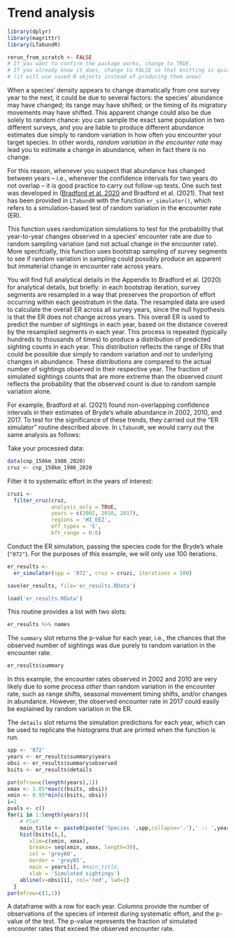 # Trend analysis

```r
library(dplyr)
library(magrittr)
library(LTabundR)

rerun_from_scratch <- FALSE
# If you want to confirm the package works, change to TRUE.
# If you already know it does, change to FALSE so that knitting is quick
# (it will use saved R objects instead of producing them anew)
```

When a species' density appears to change dramatically from one survey year to the next, it could be due to several factors: the species' abundance may have changed; its range may have shifted; or the timing of its migratory movements may have shifted. This apparent change could also be due solely to random chance: you can sample the exact same population in two different surveys, and you are liable to produce different abundance estimates due simply to random variation in how often you encounter your target species. In other words, *random variation in the encounter rate* may lead you to estimate a change in abundance, when in fact there is no change. 

For this reason, whenever you suspect that abundance has changed between years -- i.e., whenever the confidence intervals for two years do not overlap -- it is good practice to carry out follow-up tests. One such test was developed in ([Bradford et al. 2020](https://www.fisheries.noaa.gov/inport/item/59592) and Bradford et al. (2021).  That test has been provided in `LTabundR` with the function `er_simulator()`, which refers to a simulation-based test of random variation in the **e**ncounter **r**ate (ER).  

This function uses randomization simulations to test for the probability that year-to-year changes observed in a species' encounter rate are due to random sampling variation (and not actual change in the encounter rate). More specifcially, this function uses bootstrap sampling of survey segments to see if random variation in sampling could possibly produce an apparent but immaterial change in encounter rate across years.

You will find full analytical details in the Appendix to Bradford et al. (2020) for analytical details, but briefly: in each bootstrap iteration, survey segments are resampled in a way that preserves the proportion of effort occurring within each geostratum in the data. The resampled data are used to calculate the overall ER across all survey years, since the null hypothesis is that the ER does not change across years. This overall ER is used to predict the number of sightings in each year, based on the distance covered by the resampled segments in each year. This process is repeated (typically hundreds to thousands of times) to produce a distribution of predicted sighting counts in each year. This distribution reflects the range of ERs that could be possible due simply to random variation and *not* to underlying changes in abundance. These distributions are compared to the actual number of sightings observed in their respective year. The fraction of simulated sightings counts that are more extreme than the observed count reflects the probability that the observed count is due to random sample variation alone.

For example, Bradford et al. (2021) found non-overlapping confidence intervals in their estimates of Bryde's whale abundance in 2002, 2010, and 2017.  To test for the significance of these trends, they carried out the "ER simulator" routine described above. In `LTabundR`, we would carry out the same analysis as follows:  

Take your processed data:  

```r
data(cnp_150km_1986_2020)
cruz <- cnp_150km_1986_2020
```

Filter it to systematic effort in the years of interest: 

```r
cruzi <- 
  filter_cruz(cruz,
              analysis_only = TRUE,
              years = c(2002, 2010, 2017),
              regions = 'HI_EEZ',
              eff_types = 'S',
              bft_range = 0:6)
```

Conduct the ER simulation, passing the species code for the Bryde's whale (`"072"`). For the purposes of this example, we will only use 100 iterations.  

```r
er_results <- 
  er_simulator(spp = '072', cruz = cruzi, iterations = 100)
```

```r
save(er_results, file='er_results.RData')
```

```r
load('er_results.RData')
```

This routine provides a list with two slots: 

```r
er_results %>% names
```

The `summary` slot returns the p-value for each year, i.e., the chances that the observed number of sightings was due purely to random variation in the encounter rate. 

```r
er_results$summary
```

In this example, the encounter rates observed in 2002 and 2010 are very likely due to some process *other* than random variation in the encounter rate, such as range shifts, seasonal movement timing shifts, and/or changes in abundance. However, the observed encounter rate in 2017 could easily be explained by random variation in the ER.    

The `details` slot returns the simulation predictions for each year, which can be used to replicate the histograms that are printed when the function is run.

```r
spp <- '072'
years <- er_results$summary$years
obsi <- er_results$summary$observed
bsits <- er_results$details

par(mfrow=c(length(years),1))
xmax <- 1.05*max(c(bsits, obsi))
xmin <- 0.95*min(c(bsits, obsi))
i=1
pvals <- c()
for(i in 1:length(years)){
    # Plot
    main_title <- paste0(paste('Species ',spp,collapse='-'),' :: ',years[i])
    hist(bsits[i,],
       xlim=c(xmin, xmax),
       breaks= seq(xmin, xmax, length=30),
       col = 'grey60',
       border = 'grey85',
       main = years[i], #main_title,
       xlab = 'Simulated sightings')
    abline(v=obsi[i], col='red', lwd=2)
  }
par(mfrow=c(1,1))
```

A dataframe with a row for each year. Columns provide the number of observations of the species of interest during systematic effort, and the p-value of the test. The p-value represents the fraction of simulated encounter rates that exceed the observed encounter rate.




